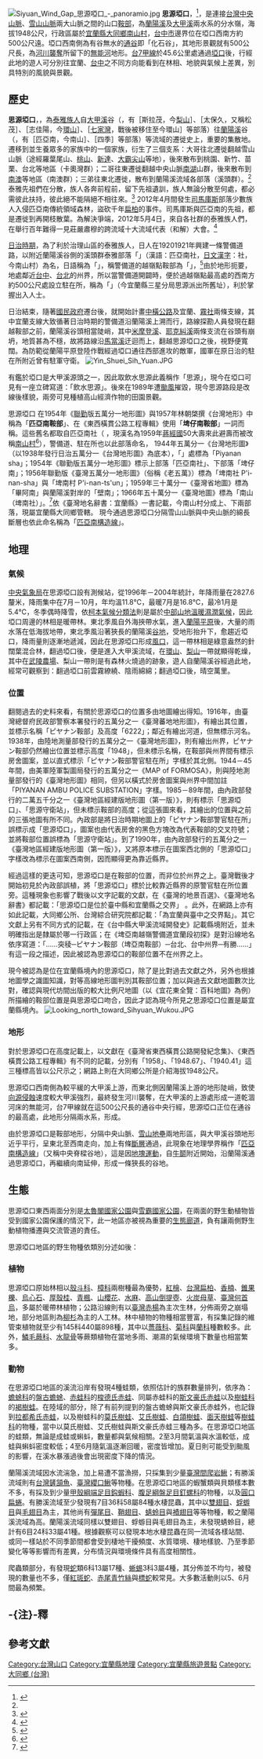 {{坐標|24|23|46|N|121|21|20.5|E|display=title}}
[[File:Siyuan_Wind_Gap_思源啞口_-_panoramio.jpg|thumb]]
'''思源埡口'''，{{lang-tay|'''Quri Sqabu'''}}<ref name="tay_2014">{{cite journal | author = 林益仁、王信翰 | title = 自然資源的治理──一個泰雅族的模式初探 | journal = 台灣原住民族研究學報 | volume = 4 | issue = 4 | year = 2014 | issn = 2308-3263 | pages = 139-172 | url = https://tpl.ncl.edu.tw/NclService/pdfdownload?filePath=lV8OirTfsslWcCxIpLbUfo-kgPoIGYc2jvKNMr_RoQPVR5_war1T3WCiokqpURMz&imgType=Bn5sH4BGpJw=&key=f4zBvVcrMJ6GiigecEYxTtzllT36RzewHxjrtmvQbYgeVVU9OyINO4qBZJhLTxWd&xmlId=0006796996 | access-date = 2022-01-03 | archive-date = 2022-01-03 | archive-url = https://web.archive.org/web/20220103173746/https://tpl.ncl.edu.tw/NclService/pdfdownload?filePath=lV8OirTfsslWcCxIpLbUfo-kgPoIGYc2jvKNMr_RoQPVR5_war1T3WCiokqpURMz&imgType=Bn5sH4BGpJw=&key=f4zBvVcrMJ6GiigecEYxTtzllT36RzewHxjrtmvQbYgeVVU9OyINO4qBZJhLTxWd&xmlId=0006796996 | dead-url = no }}</ref>，是連接[[台灣|台灣]][[中央山脈|中央山脈]]、[[雪山山脈|雪山山脈]]兩大山脈之間的山口[[鞍部|鞍部]]，為[[蘭陽溪|蘭陽溪]]及[[大甲溪|大甲溪]]兩水系的分水嶺{{r|植被}}{{r|Lin}}，海拔1948公尺，行政區屬於[[宜蘭縣|宜蘭縣]][[大同鄉_(臺灣)|大同鄉]][[南山村_(宜蘭縣)|南山村]]，[[台中市|台中市]]邊界位在埡口西南方約500公尺遠{{r|大同鄉}}{{r|戶外生活}}{{r|pyanan}}。埡口西南側為有谷無水的[[通谷|通谷]]即「化石谷」{{noteTag|依[[林朝棨|林朝棨]]撰《臺灣地形》記載，思源埡口在地理學家[[富田芳郎|富田芳郎]]是稱作「化石谷」，今稱「通谷」，再依[[孫宕越|孫宕越]]撰《地理學辭典》可知，通谷為乾谷的一種，通常生成於[[河川襲奪|河川襲奪]]。}}，其地形景觀就有500公尺長，為[[河川襲奪|河川襲奪]]所留下的[[無能河|無能河]]地形{{r|Lin}}。[[台7線|台7甲線]]於45.6公里處通過[[埡口|埡口]]後，行經此地的遊人可分別往宜蘭、[[臺中市|台中]]之不同方向能看到在林相、地貌與氣候上差異，別具特別的風貌與景觀{{r|thb}}{{r|林俊全|page=50-51}}。

== 歷史 ==
'''思源埡口'''，{{lang-tay|'''Quri Sqabu'''|link=no}}，為[[泰雅族|泰雅族人]]自[[大甲溪|大甲溪]]谷（{{lang|tay|Llyung Tmali}}，有{{lang|tay|Slamaw}}［斯拉茂，今[[梨山|梨山]]］、{{lang|tay|Tabok}}［太保久，又稱松茂］、{{lang|tay|Sqoyaw}}［志佳陽，今[[環山|環山]]］、{{lang|tay|Qyawan}}［[[七家灣溪|七家灣]]，戰後被移住至今環山］等部落）往[[蘭陽溪|蘭陽溪]]谷（{{lang|tay|Llyung Mnibu}}，有{{lang|tai|Pyanan}}［匹亞南，今南山］、{{lang|tai|Skikun}}［四季］等部落）等流域的遷徙史上，重要的集散地。遷移到{{lang|tay|Quri Sqabu}}並生養眾多的{{lang|tay|Pinsbkan}}家族中的一個家族，衍生了三個支系：大哥{{lang|tay|Kbuta}}往北遷徙翻越雪山山脈（途經羅葉尾山、[[桃山_(台灣)|桃山]]、[[品田山|新達]]、[[大霸尖山|大霸尖山]]等地），後來散布到桃園、新竹、苗栗、台北等地區（卡奧灣群）；二哥{{lang|tay|Kyaboh}}往東遷徙翻越中央山脈[[南湖大山|南湖]]山群，後來散布到[[大南澳|南澳]]等地區（南澳群）；三弟{{lang|tay|Kmomaw}}往東北遷徙，散布到蘭陽溪流域各部落（溪頭群）。<ref name="tay_2014"/>泰雅先祖們在{{lang|tay|Quri Sqabu}}分散，族人各奔前程前，留下先祖遺訓，族人無論分散至何處，都必需彼此扶持，彼此絕不能隔絕不相往來。<ref name="hsiao_2016">{{cite journal |author1=蕭世暉 |author2=汪明輝 |title=解殖民的文化地景再現：以泰雅族人繪製「會吟唱的地圖」為例 |journal=地理研究 |publisher=[[國立臺灣師範大學|國立臺灣師範大學]]地理學系 |issue=65 |date=2016-11 |issn=1019-6684 |pages=107-142 |doi=10.6234/JGR.2016.65.05 |url=http://rportal.lib.ntnu.edu.tw/bitstream/20.500.12235/82606/1/ntnulib_ja_B0402_0065_107.pdf |access-date=2022-04-04 |archive-date=2022-01-03 |archive-url=https://web.archive.org/web/20220103161901/http://rportal.lib.ntnu.edu.tw/bitstream/20.500.12235/82606/1/ntnulib_ja_B0402_0065_107.pdf }}</ref>{{rp|pages=114-115}}
2012年4月間發生[[司馬庫斯|司馬庫斯]]部落少數族人入侵匹亞南傳統領域森林，盜砍千年[[扁柏|扁柏]]的事件。司馬庫斯與匹亞南的先祖，都是遷徙到{{lang|tay|Quri Sqabu}}再開枝散葉。為解決爭端，2012年5月4日，來自各社群的泰雅族人們，在{{lang|tay|Quri Sqabu}}舉行百年難得一見莊嚴肅穆的跨流域十大流域代表{{lang|tay|Sbalay}}（和解）大會。<ref name="lin_2015">{{cite journal |author=林益仁 |title=泰雅族傳統領域與流域治理的啟示 |journal=台灣社會研究 |issue=100 |date=2015-09 |pages=291-310 |url=https://tpl.ncl.edu.tw/NclService/pdfdownload?filePath=lV8OirTfsslWcCxIpLbUfhqD9W-i3vsGRtqoB5IQ-yforZvhNrDlL5wybMA32u0v&imgType=Bn5sH4BGpJw=&key=xjwvwEIs93EwIpJyW15NQKOugLLNQeJcSJYXANs78H6KgWSYS08VnQ==&xmlId=0006836120}}</ref>

[[台灣日治時期|日治時期]]，為了利於治理山區的泰雅族人，日人在1920{{ndash}}1921年興建一條警備道路，以附近蘭陽溪谷側的溪頭群泰雅部落「{{lang|tay|Pyanan}}」（漢語：匹亞南社，[[日文漢字|日文漢字]]：{{jpn|j=辟南|hg=ピヤナン|rm=Piyanan|link=no}}社，今南山村）為名，日語稱為「{{lang|ja|ピヤナン越嶺警備道}}」{{noteTag|name=註1|「{{lang|ja|ピヤナン越嶺警備道}}」，有譯寫成[[埤亞南古道|埤亞南古道]]（根據《臺灣地名辭書：南投縣》）；另有文獻譯寫[[匹亞南古道|匹亞南古道]]{{r|citing}}。}}，稱警備道的越嶺點鞍部為「'''{{jpn|j=辟南鞍部|hg=ピヤナン鞍部|rm=Piyanan anbu|link=no}}'''」，<ref name="jaa_1927_3">{{cite magazine |script-title=ja:次高山に就て |at={{lang|ja|四 登山道路．ロ 羅東よりの道}} |author=大橋捨三郎 |magazine=-{山岳}- |volume=22 |issue=3 |language=ja |date=1927-04-30 |location=東京 |publisher=日本-{山岳}-會 |url=https://jac.or.jp/sangakuhensyuu/1927optimisation_no3.pdf}}</ref>{{rp|63}}由於地形扼要，地處鄰近[[臺中州|台中]]、[[臺北州|台北]]的州界{{noteTag|name=註3}}，所以當警備道{{noteTag|name=註1}}開闢時，便於過越嶺點最高處的西南方約500公尺處設立駐在所，稱為「{{lang|ja|ピヤナン鞍部警官駐在所}}」（今宜蘭縣三星分局思源派出所舊址），利於掌握出入人士{{r|pyanan}}{{r|ilmuse}}。

日治結束，隨著[[國民政府|國民政府]]遷台後，就開始計畫[[中橫公路|中橫公路]]及宜蘭、[[霧社|霧社]]兩條支線，其中宜蘭支線大致循著日治時期的警備道沿蘭陽溪上溯而行，路線探勘人員發現在翻越鞍部之前，蘭陽溪谷頭相當陡峭，其中[[米摩登溪|米摩登溪]]、[[耶克糾溪|耶克糾溪]]{{noteTag|「耶克糾溪」另有同音漢譯「逸久溪」等音轉，用google搜尋「耶克糾溪」有許多筆結果、「逸久溪」有幾筆相關結果、「驛久溪」只有一筆相關結果即本條目。}}兩條支流在谷頭有崩坍{{noteTag|name=註2|米摩登溪、耶克糾溪及馬當溪三條溪流匯流於米摩登、南山村附近，匯流後稱為[[蘭陽溪|蘭陽溪]]。馬當溪源發思源埡口、米摩登溪源發雪山山脈[[詩崙山|詩崙山]]南伸支稜的秀魯葉山、耶克糾溪源發中央山脈[[南湖大山|南湖]]山群西伸支稜的多加屯山，皆鄰近思源埡口數公里以內，思源埡口即為連接此兩條山稜的鞍部。{{r|osm}}}}，地質甚為不穩，故將路線沿[[馬當溪|馬當溪]]迂迴而上{{noteTag|name=註2}}，翻越思源埡口之後，視野便寬闊{{r|pyanan}}{{r|Datong}}{{r|Central}}。為防範從蘭陽平原登陸作戰經過埡口通往西部進攻的敵軍，國軍在原日治的駐在所附近曾有駐軍守衛。
[[File:Yin_Shuei_Sih_Yuan.JPG|thumb]]

有鑑於埡口是大甲溪源頭之一，因此取飲水思源此義稱作「思源」，現今在埡口可見有一座立碑寫道：「飲水思源」{{r|Nanshan}}{{r|picture}}。後來在1989年遭[[颱風|颱風]]摧毀，現今思源路段是改線後樣貌，兩旁可見種植高山經濟作物的田園景觀{{r|No.59}}。

思源埡口<!--的舊名有多種寫法，-->在1954年《[[聯勤|聯勤]]版五萬分一地形圖》{{r|twhgis}}與1957年林朝棨撰《台灣地形》中稱為「'''匹亞南鞍部'''」、{{r|Lin}}{{rp|67}}{{fact|在過去文獻上曾有出現：「'''埤亞南鞍部'''」、「'''比亞南鞍部'''」等舊名之記載；}}在《東西橫貫公路工程專輯》使用「'''埤仔南鞍部'''」一詞而稱{{r|Central}}。這些舊名都取自匹亞南社（{{lang-tay|Pyanan|link=no}}<!--（{{jpn|j=ピヤナン社|rm=Piyanan sha}}）是今南山村在日治時期之名-->，現漢名為1959年[[蔣經國|蔣經國]]50大壽來此避壽而被改稱[[南山村_(宜蘭縣)|南山村]]<ref name="戶外版百岳全集第二代">{{cite book |title=第二世代台灣-{百岳}-全集 |author1=百岳2.0小組 |editor=陳遠建 |edition=初版 |date=2007-08-31 |location=台北市 |publisher=戶外生活 |isbn=978-986-6994-39-5}}</ref>{{rp|上冊200-209}}），警備道、駐在所也以此部落命名，<!--日文唸作「{{lang|ja|ピヤナン}}」，-->{{fact|改以羅馬拼音則在過去文獻上曾有出現：「Pyanan」、「Piyanan」等拼法。}}1944年{{link-en|美軍製圖局|Army Map Service}}五萬分一《台灣地形圖》（以1938年發行日治{{link-ja|陸地測量部 (日本)|陸地測量部|陸地測量部}}五萬分一《台灣地形圖》為底本），「{{lang|ja|ピヤナン社}}」處標為「Piyanan sha」；1954年《聯勤版五萬分一地形圖》標示上部落「匹亞南社」、下部落「埤仔南」；1956年聯勤版《臺灣五萬分一地形圖》（俗稱《老五萬》）標為「埤南社 P'i-nan-sha」與「埤南村 P'i-nan-ts'un」；1959年三十萬分一《臺灣省地圖》標為「畢阿南」與蘭陽溪對岸的「壁南」；1966年五十萬分一《臺灣地圖》標為「南山（埤南社）」。<ref name="twhgis">{{cite web |title=台灣百年歷史地圖 |url=http://gissrv4.sinica.edu.tw/gis/twhgis.aspx |website=中央研究院人文社會科學研究中心地理資訊科學研究專題中心 |ref=twhgis |access-date=2022-01-12 |archive-date=2019-06-30 |archive-url=https://web.archive.org/web/20190630201431/http://gissrv4.sinica.edu.tw/gis/twhgis.aspx |dead-url=no }}</ref>依《臺灣地名辭書：宜蘭縣》一書記載，今南山村分成上、下兩部落，現屬宜蘭縣大同鄉管轄。
現今通過思源埡口分隔雪山山脈與中央山脈的綿長斷層也依此命名稱為「[[匹亞南構造線|匹亞南構造線]]」。

== 地理 ==
=== 氣候 ===
[[交通部中央氣象局|中央氣象局]]在思源埡口設有測候站，從1996年－2004年統計，年降雨量在2827.6釐米，降雨集中在7月－10月，年均溫11.8℃，最暖7月是16.8℃，最冷1月是5.4℃，冬季偶時降雪，依[[柯本氣候分類法|柯本氣候分類法]]則是屬於[[中部山地溫暖濕潤氣候|中部山地溫暖濕潤氣候]]，因此埡口周邊的林相是暖帶林{{r|ilmuse}}{{r|Dajia River}}。東北季風自外海挾帶水氣，進入[[宜蘭平原|蘭陽平原]]後，大量的雨水落在低海拔地帶，東北季風沿著狹長的蘭陽溪[[谷地|谷地]]，受地形抬升下，愈趨近埡口，降雨量則逐漸地遞減，因此在思源埡口形成[[風口|風口]]，這一帶林相是綠意盎然的針闊葉混合林，翻過埡口後，便是進入大甲溪流域，在[[環山部落|環山]]、[[梨山|梨山]]一帶就顯得乾燥，其中在[[武陵農場|武陵農場]]、梨山一帶則是有森林火燒過的跡象{{r|ilmuse}}，遊人自蘭陽溪谷經過此地，經常可觀察到：翻過埡口前雲霧繚繞、陰雨綿綿；翻過埡口後，晴空萬里。

=== 位置 ===
翻閱過去的史料來看，有關於思源埡口的位置多由地圖繪出得知。1916年，由臺灣總督府民政部警察本署發行的五萬分之一《臺灣蕃地地形圖》，有繪出其位置，並標示名稱「ピヤナン鞍部」及高度「6222」；鄰近有繪出河道，但無標示河名。1938年，由陸地測量部發行的五萬分之一《臺灣地形圖》，則有繪出州界，ピヤナン鞍部仍然繪出位置並標示高度「1948」，但未標示名稱，在鞍部與州界間有標示房舍圖案，並以直式標示「ピヤナン鞍部警官駐在所」字樣於其北側。1944－45年間，由美軍陸軍製圖局發行的五萬分之一《MAP of FORMOSA》，則與陸地測量部發行的《臺灣地形圖》相同，但另以橫式於房舍圖案與州界中間加註「PIYANAN AMBU POLICE SUBSTATION」字樣。1985－89年間，由內政部發行的二萬五千分之一《臺灣地區經建版地形圖（第一版）》，則有標示「思源埡口」、「思源守衛站」，但未標示鞍部的高度；從這張圖來看，其繪出的位置與之前的三張地圖有所不同。內政部是將日治時期地圖上的「ピヤナン鞍部警官駐在所」誤標示成「思源埡口」，圖案也由代表房舍的黑色方塊改為代表鞍部的交叉符號；並將鞍部位置誤標為「思源守衛站」。到了1990年，由內政部發行的五萬分之一《臺灣地區經建版地形圖（第一版）》，又將原本標示在圖案西北側的「思源埡口」字樣改為標示在圖案西南側，因而顯得更為靠近縣界。

經過這樣的更迭可知，思源埡口是在鞍部的位置，而非位於州界之上。臺灣戰後才開始初見於內政部誤植，將「思源埡口」標於比較靠近縣界的原警官駐在所位置旁。這種現象也影響了戰後以文字記載的文獻，在《臺灣的地景百選》、《臺灣地名辭書》都記載：「思源埡口是位於臺中縣和宜蘭縣之交界」
{{noteTag|name=註3|{{fact|涉及旅遊景點、生態以及部分地理文獻都會載為「在縣市交界上」，可能是基於較大尺度，或者在該領域上對一地區認定較寬鬆之故。本條目在位置敘述上係依較精確之地圖圖資，唯下方介紹氣候生態部分可能不限於宜蘭縣境。}}}}{{r|林俊全|page=50-51}}{{r|Siyuan}}。此外，在網路上亦有如此記載，大同鄉公所、台灣綜合研究院都記載：「為宜蘭與臺中之交界點」{{r|No.59}}{{r|大同鄉}}。其它文獻上另有不同方式的記載，在《台中縣大甲溪流域開發史》記載縣境附近，並未明確指出是隸屬於哪一行政區；在《埤亞南越嶺警備道宜蘭段初探》是對沿線地名依序寫道：「……突稜─ピヤナン鞍部（埤亞南鞍部）─台北、台中州界─有勝……」有這一段之描述，因此被認為思源埡口的鞍部位置不在州界之上{{r|pyanan}}{{r|Dajia River}}。

現今被認為是位在宜蘭縣境內的思源埡口，除了是比對過去文獻之外，另外也根據地圖學之識圖知識，對等高線地形圖判別其鞍部位置；加以與過去文獻地圖數次比對，確認與現代坊間出版的較大比例尺地圖（以《宜花東全覽：百科地圖》為例{{r|戶外生活}}）所描繪的鞍部位置是與思源埡口吻合，因此才認為現今所見之思源埡口位置是屬宜蘭縣境內。
[[File:Looking_north_toward_Sihyuan_Wukou.JPG|thumb]]

=== 地形 ===
對於思源埡口在高度記載上，以文獻在《臺灣省東西橫貫公路開發紀念集》、《東西橫貫公路工程專輯》有不同的記載，分別有「1958」、「1948.67」、「1940.41」這三種標高皆以公尺示之；網路上則在大同鄉公所是介紹海拔1948公尺{{r|Central}}{{r|大同鄉}}{{r|紀念集}}。

思源埡口西南側為較平緩的大甲溪上游，而東北側因蘭陽溪上游的地形陡峭，致使[[向源侵蝕|向源侵蝕]]速度較大甲溪強烈，最終發生河川襲奪，在大甲溪的上游處形成一道乾涸河床的無能河，台7甲線就在這500公尺長的通谷中央行經，思源埡口正位在通谷的最高處，此地形分隔兩水系，形成{{link-de|谷分水|Talwasserscheide}}{{noteTag|{{fact|谷分水是谷中分水嶺的略稱，即分水嶺一種，指河川源頭出現在鞍部兩端，致使鞍部形成分水嶺。}}}}{{r|Lin}}{{r|Dajia River}}{{r|Heping}}。

由於思源埡口是鞍部地形，分隔中央山脈、[[雪山地壘|雪山地壘]]兩地形區，與大甲溪谷頭地形近乎平行，呈東北至西南走向，加上有條[[斷層|斷層]]通過，此現象在地理學界稱作「[[匹亞南構造線|匹亞南構造線]]」（又稱中央脊樑谷地），這是因[[地塊運動|地塊運動]]，自[[牛鬬|牛鬬]]附近開始，沿蘭陽溪通過思源埡口，再繼續向南延伸，形成一條狹長的谷地{{r|Dajia River}}{{r|Heping}}{{r|Wang}}。

== 生態 ==
思源埡口東西兩面分別是[[太魯閣國家公園|太魯閣國家公園]]與[[雪霸國家公園|雪霸國家公園]]，在兩面的野生動植物皆受到國家公園保護的情況下，此一地區亦被視為重要的[[生態廊道|生態廊道]]，負有讓兩側野生動植物播遷與交流管道的責任{{r|野生|page=1}}。

思源埡口地區的野生物種依類別分述如後{{noteTag|{{fact|生態調查之範圍通常不限於地理概念上的埡口，因此會有河川區也被列入報告中，可參考首段之註釋。此處皆依生態方面文獻列出，編者不自行判別物種是否位於地理上的埡口範圍內。}}}}：

=== 植物 ===
思源埡口原始林相以[[殼斗科|殼斗科]]、[[樟科|樟科]]兩樹種最為優勢，[[紅檜|紅檜]]、[[台灣扁柏|台灣扁柏]]、[[香楠|香楠]]、[[錐果櫟|錐果櫟]]、[[烏心石|烏心石]]、[[厚殼桂|厚殼桂]]、[[青楓|青楓]]、[[山櫻花|山櫻花]]、[[水麻|水麻]]、[[高山倒提壺|高山倒提壺]]、[[火炭母草|火炭母草]]、[[臺灣何首烏|臺灣何首烏]]，多屬於暖帶林植物；公路沿線則有以[[臺灣赤楊|臺灣赤楊]]為主次生林，分佈兩旁之崩塌地，部分地區則為[[柳杉|柳杉]]為主的人工林{{r|植被}}。林中植物的物種相當豐富，有採集記錄的維管束植物就至少有145科440屬898種，其中以[[薔薇科|薔薇科]]、[[菊科|菊科]]與[[蘭科|蘭科]]種數較多。此外，[[鱗毛蕨科|鱗毛蕨科]]、[[水龍骨|水龍骨]]等蕨類植物在當地多雨、潮濕的氣候環境下數量也相當繁多{{r|植被}}。

=== 動物 ===
在思源埡口地區的溪流沿岸有發現4種蛙類，依照估計的族群數量排列，依序為：[[蟾蜍科|蟾蜍科]]的[[盤古蟾蜍|盤古蟾蜍]]、[[赤蛙科|赤蛙科]]的[[梭德氏赤蛙|梭德氏赤蛙]]、同屬赤蛙科的[[斯文豪氏赤蛙|斯文豪氏赤蛙]]以及[[樹蛙科|樹蛙科]]的[[褐樹蛙|褐樹蛙]]。在陸域的部分，除了有前列提到的盤古蟾蜍與斯文豪氏赤蛙外，也記錄到[[拉都希氏赤蛙|拉都希氏赤蛙]]，以及樹蛙科的[[莫氏樹蛙|莫氏樹蛙]]、[[艾氏樹蛙|艾氏樹蛙]]、[[白頜樹蛙|白頜樹蛙]]、[[面天樹蛙|面天樹蛙]]等[[樹蛙科|樹蛙科]]的物種，當中以莫氏樹蛙、艾氏樹蛙與斯文豪氏赤蛙三種為多。在思源埡口地區的蛙類，無論是成蛙或蝌蚪，數量都與氣候相關。2至3月間氣溫與水溫較低，成蛙與蝌蚪密度較低；4至6月隨氣溫逐漸回暖，密度皆增加。夏日則可能受到颱風的影響，在溪水暴漲過後會出現密度下降的情況{{r|野生|page=29-32}}。

蘭陽溪流域因水流湍急，加上易遭不當漁撈，只採集到少量[[臺灣間爬岩鰍|臺灣間爬岩鰍]]；有勝溪流域則有[[台灣鏟頷魚|台灣鏟頷魚]]、[[臺灣纓口鰍|臺灣纓口鰍]]等物種{{r|野生|page=23-24、51}}。在思源埡口地區的蝦蟹類與貝類樣本數不多，有採及到少量[[甲殼綱|甲殼綱]][[端足目|端足目]][[鈎蝦科|鈎蝦科]]、[[腹足綱|腹足綱]][[盤足目|盤足目]][[釘螺科|釘螺科]]的物種，以及[[圓口扁蜷|圓口扁蜷]]{{r|野生|page=24}}。有勝溪流域至少發現有7目36科58屬84種水棲昆蟲，其中以[[雙翅目|雙翅目]]、[[蜉蝣目|蜉蝣目]]與[[毛翅目|毛翅目]]為主，其他尚有[[彈尾目|彈尾目]]、[[鞘翅目|鞘翅目]]、[[蜻蛉目|蜻蛉目]]與[[襀翅目|襀翅目]]等等物種，較之蘭陽溪流域為高。蘭陽溪流域同樣以雙翅目、蜉蝣目與毛翅目為主，未發現蜻蛉目，總計有6目24科33屬41種。根據觀察可以發現本地水棲昆蟲在同一流域各樣站間、或同一樣站於不同季節間都會受到棲地干擾頻度、水質環境、棲地樣貌、乃至季節變化等等影響而有差異，分布情況與環境條件具有高度相關性{{r|野生|page=25-27}}。

爬蟲類部分，有發現[[蛇|蛇]]類6科13屬17種、[[蜥蜴|蜥蜴]]3科3屬4種，其分佈並不均勻，被發現的數量也不多，僅[[紅斑蛇|紅斑蛇]]、[[赤尾青竹絲|赤尾青竹絲]]與[[標蛇|標蛇]]較常見。大多數活動則以5、6月間最為頻繁{{r|野生|page=33}}。

== -{注}-釋 ==
{{NoteFoot}}

== 參考文獻 ==
{{reflist|colwidth=30em|refs=

<ref name="thb">{{cite web|url=http://www.thb.gov.tw/resource/upload/download/8b1e550d-1f2e-4e98-a285-755118d28a82.pdf|title=省道台7甲線 棲蘭－梨山 -{里}-程-{表}-|publisher=交通部公路總局|language=zh-tw|accessdate=2015-11-11}}</ref>

<ref name="戶外生活">《宜花東全覽：百科地圖》，戶外生活圖書（股），2007年，第88頁（比例尺四萬分之一）</ref>

<ref name="Datong">{{cite book |title=《1：48,000大同鄉行政區域圖》|publisher=內政部|language=zh-tw|isbn=9789860106398|date=2007年8月}}</ref>

<ref name="osm">{{cite map |title=OpenStreetMap |url=https://www.openstreetmap.org/#map=15/24.4205/121.3656}}</ref>

<ref name="pyanan">{{cite web|url=http://jhuangwei.e-land.gov.tw/88/20080818013511.pdf|title=埤亞南越嶺警備道宜蘭段初探|author=吳永華|publisher=宜蘭縣政府文化局|language=zh-tw|accessdate=2010-03-29}}{{dead link|date=2017年12月 |bot=InternetArchiveBot |fix-attempted=yes }}</ref>

<ref name="ilmuse">{{cite web|url=http://ilmuse.gov.tw/~epaper/200607/03.htm |title=解讀思源埡口 |work=蘭陽博物館電子報試刊號18期 |author=廖啟政、李繼勉 |publisher=宜蘭縣立蘭陽博物館 |language=zh-tw |accessdate=2010-04-01 |deadurl=yes |archiveurl=https://web.archive.org/web/20090329011857/http://ilmuse.gov.tw/~epaper/200607/03.htm |archivedate=2009-03-29 }}</ref>

<ref name="林俊全">{{cite book |title=《台灣的地景百選（1）》|author=林俊全等人|isbn=978-986-02-4179-2|publisher=林務局、台大地理系|language=zh-tw|date=2010年7月}}</ref>

<ref name="Dajia River">{{cite book |title=《台中縣大甲溪流域開發史》|author=洪慶峰總編|publisher=台中縣立文化中心|language=zh-tw|date=1989年12月}}</ref>

<ref name="Heping">{{cite book |title=《1：58,000和平鄉行政區域圖》|publisher=內政部|language=zh-tw|isbn=9860039135|year=2005}}</ref>

<ref name="Lin">{{cite book |title=臺灣省通志稿 卷一：土地志地理篇第一冊（地形） |editor1=林朝棨 |editor1-link=林朝棨 |pages=67,74-76|year=1957 |location=台北市 |publisher=[[台灣省文獻委員會|台灣省文獻委員會]] |via=[[國家圖書館_(中華民國)|國家圖書館]] 台灣記憶 |url=https://tm.ncl.edu.tw/article?u=006_001_0000395034}}</ref>

<ref name="Wang">{{cite book |title=《臺灣的地形景觀》（第二版）|chapter=中央脊樑谷地|author=[[王鑫_(台灣學者)|王鑫]]|publisher=渡假出版|language=zh-tw|year=1983}}</ref>

<!--<ref name="tipp">{{cite web|url=http://www.tipp.org.tw/tribe_detail3.asp?City_No=20&TA_No=&T_ID=68|title=南山部落|work=臺灣原住民資訊資源網|publisher=原住民委員會|language=zh-tw|accessdate=2015-11-11}}</ref>-->

<ref name="citing">{{cite web|url=http://210.240.125.35/citing/citing_content.asp?id=3246&keyword=%A4%C7%A8%C8%ABn%A5j%B9D|title=匹亞南古道|work=台灣原住民歷史語言文化大辭典|publisher=教育部、原住民委員會|language=zh-tw|accessdate=2015-11-11}}</ref>

<ref name="Siyuan">{{cite book |title=《臺灣地名辭書》（卷十二）|chapter=臺中縣 (一)|author=張伯鋒等人|publisher=臺灣文獻館|isbn=9789860064186|language=zh-tw|date=2006年10月}}</ref>

<ref name="Nanshan">{{cite book |title=《臺灣地名辭書》（卷十二）|chapter=臺中縣 (二)|author=朱尉良等人|publisher=臺灣文獻館|isbn=9789860105742|language=zh-tw|date=2007年9月}}</ref>

<ref name="紀念集">{{cite book |title=《臺灣省東西橫貫公路開發紀念集》|author=退除役官兵輔導委員會|publisher=退除役官兵輔導委員會|language=zh-tw|date=1972年6月1日}}</ref>

<ref name="Central">{{cite book |title=《東西橫貫公路工程專輯》|author=臺灣省公路局|publisher=臺灣省公路局|language=zh-tw|year=1960}}</ref>

<ref name="picture">{{cite web|url=http://210.69.212.163/I-Lan/HistPhoto/handle_aw/wd_draw640.asp?t=wd_gallery&p=102_001753|title=宜蘭老照片|work=宜蘭的記憶老照片數位典藏|publisher=宜蘭縣文化局|language=zh-tw|accessdate=2010-10-17}}{{dead link|date=2017年12月 |bot=InternetArchiveBot |fix-attempted=yes }}</ref>

<ref name="No.59">{{cite web|url=http://www.tri.org.tw/per/59/59-26.pdf|title=走過思源埡口發現蘭陽之美|work=《源》（第59期）|author=洪長源|publisher=臺灣綜合研究院|language=zh-tw|accessdate=2010-04-01}}</ref>

<ref name="野生">{{cite web |url=http://np.cpami.gov.tw/campaign2009/filesys/dl/type1/49/shei-pa_35.pdf |deadurl=yes |archiveurl=https://web.archive.org/web/20160305025148/http://np.cpami.gov.tw/campaign2009/filesys/dl/type1/49/shei-pa_35.pdf |format=[[PDF|PDF]] |title=思源埡口地區野生動物生態監測 |author=[[吳海音|吳海音]]等 |publisher=[[雪霸國家公園|雪霸國家公園]]管理處 |archivedate=2016-03-05 |accessdate=2017-09-11 |language=zh-hant }}</ref>

<ref name="大同鄉">{{cite web|url=http://datong.e-land.gov.tw/htm/t0504_6.aspx|title=思源啞口觀景區|work=大同鄉公所全球資訊網|publisher=大同鄉公所|language=zh-tw|accessdate=2015-11-11}}</ref>

<ref name="植被">{{cite web|url=http://www.spnp.gov.tw/Article.aspx?lang=1&a=8XxZsuNNVd0%3D|title=從思源埡口談中央山脈保育廊道|author=蔡尚悳、廖冠茵、曾喜育|publisher=雪霸國家公園管理處|language=zh-tw|accessdate=2013-04-08}}</ref>

}}

{{台灣地景}}
{{臺中市和平區行政區劃}}
[[Category:台灣山口|Category:台灣山口]]
[[Category:宜蘭縣地理|Category:宜蘭縣地理]]
[[Category:宜蘭縣旅遊景點|Category:宜蘭縣旅遊景點]]
[[Category:大同鄉_(台灣)|Category:大同鄉 (台灣)]]
